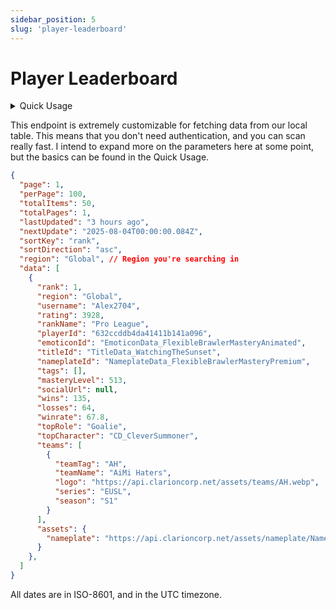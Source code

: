 ```yaml
---
sidebar_position: 5
slug: 'player-leaderboard'
---
```


# Player Leaderboard


<details>
  <summary>Quick Usage</summary>
  
  <Tabs>
    <TabItem value="url" label="URL">
      <pre><code>
      {`GET ${constants.siteUrl}/v2/leaderboard/players`}
      </code></pre>
    </TabItem>

    <TabItem value="params" label="Parameters">
      - `page`: Int32
        - Traverse multiple pages. There are 25 players per page.
      - `sort`: 'rank', 'rating', 'wins', 'losses', or 'winrate'
        - Which column of data to sort by, defaults to rank(ing).
      - `direction`: 'asc' or 'desc'
        - Which way to view the currently selected column of data. (sort)
      - `region`: [Region](/docs/clarion-api/internal-types/regions.md)
      - `character`: String
        - Returns only players whose top character is the same [characterId](/docs/FAQ/characterids.md).
      - `role`: 'Forward' or 'Goalie'
        - Returns only players who plays that role for most of their games.
      - `rank`: String or Int32
        - Skips to players of that ELO. You can use the name of the rank, or the LP.
    </TabItem>
  </Tabs>
  
</details>

This endpoint is extremely customizable for fetching data from our local table. This means that you don't need authentication, and you can scan really fast.
I intend to expand more on the parameters here at some point, but the basics can be found in the Quick Usage.

```JSON
{
  "page": 1,
  "perPage": 100,
  "totalItems": 50,
  "totalPages": 1,
  "lastUpdated": "3 hours ago",
  "nextUpdate": "2025-08-04T00:00:00.084Z",
  "sortKey": "rank",
  "sortDirection": "asc",
  "region": "Global", // Region you're searching in
  "data": [
    {
      "rank": 1,
      "region": "Global",
      "username": "Alex2704",
      "rating": 3928,
      "rankName": "Pro League",
      "playerId": "632ccddb4da41411b141a096",
      "emoticonId": "EmoticonData_FlexibleBrawlerMasteryAnimated",
      "titleId": "TitleData_WatchingTheSunset",
      "nameplateId": "NameplateData_FlexibleBrawlerMasteryPremium",
      "tags": [],
      "masteryLevel": 513,
      "socialUrl": null,
      "wins": 135,
      "losses": 64,
      "winrate": 67.8,
      "topRole": "Goalie",
      "topCharacter": "CD_CleverSummoner",
      "teams": [
        {
          "teamTag": "AH",
          "teamName": "AiMi Haters",
          "logo": "https://api.clarioncorp.net/assets/teams/AH.webp",
          "series": "EUSL",
          "season": "S1"
        }
      ],
      "assets": {
        "nameplate": "https://api.clarioncorp.net/assets/nameplate/NameplateData_FlexibleBrawlerMasteryPremium.webp`"
      }
    },
  ]
}
```

All dates are in ISO-8601, and in the UTC timezone.